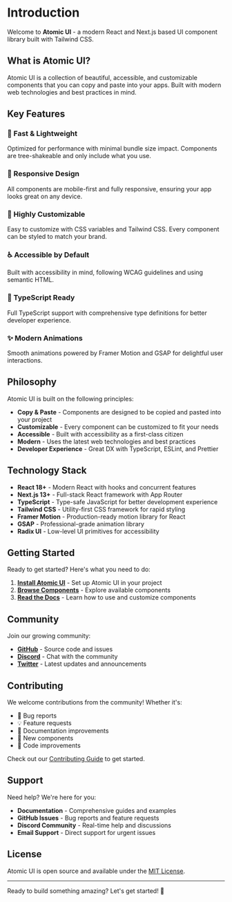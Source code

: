 # Introduction

Welcome to **Atomic UI** - a modern React and Next.js based UI component library built with Tailwind CSS.

## What is Atomic UI?

Atomic UI is a collection of beautiful, accessible, and customizable components that you can copy and paste into your apps. Built with modern web technologies and best practices in mind.

## Key Features

### 🚀 Fast & Lightweight
Optimized for performance with minimal bundle size impact. Components are tree-shakeable and only include what you use.

### 📱 Responsive Design
All components are mobile-first and fully responsive, ensuring your app looks great on any device.

### 🎨 Highly Customizable
Easy to customize with CSS variables and Tailwind CSS. Every component can be styled to match your brand.

### ♿ Accessible by Default
Built with accessibility in mind, following WCAG guidelines and using semantic HTML.

### 📘 TypeScript Ready
Full TypeScript support with comprehensive type definitions for better developer experience.

### ✨ Modern Animations
Smooth animations powered by Framer Motion and GSAP for delightful user interactions.

## Philosophy

Atomic UI is built on the following principles:

- **Copy & Paste** - Components are designed to be copied and pasted into your project
- **Customizable** - Every component can be customized to fit your needs
- **Accessible** - Built with accessibility as a first-class citizen
- **Modern** - Uses the latest web technologies and best practices
- **Developer Experience** - Great DX with TypeScript, ESLint, and Prettier

## Technology Stack

- **React 18+** - Modern React with hooks and concurrent features
- **Next.js 13+** - Full-stack React framework with App Router
- **TypeScript** - Type-safe JavaScript for better development experience
- **Tailwind CSS** - Utility-first CSS framework for rapid styling
- **Framer Motion** - Production-ready motion library for React
- **GSAP** - Professional-grade animation library
- **Radix UI** - Low-level UI primitives for accessibility

## Getting Started

Ready to get started? Here's what you need to do:

1. **[Install Atomic UI](/docs/installation)** - Set up Atomic UI in your project
2. **[Browse Components](/components)** - Explore available components
3. **[Read the Docs](/docs)** - Learn how to use and customize components

## Community

Join our growing community:

- **[GitHub](https://github.com/your-username/my-ui)** - Source code and issues
- **[Discord](https://discord.gg/your-discord)** - Chat with the community
- **[Twitter](https://twitter.com/your-twitter)** - Latest updates and announcements

## Contributing

We welcome contributions from the community! Whether it's:

- 🐛 Bug reports
- 💡 Feature requests  
- 📝 Documentation improvements
- 🎨 New components
- 🔧 Code improvements

Check out our [Contributing Guide](https://github.com/your-username/my-ui/blob/main/CONTRIBUTING.md) to get started.

## Support

Need help? We're here for you:

- **Documentation** - Comprehensive guides and examples
- **GitHub Issues** - Bug reports and feature requests
- **Discord Community** - Real-time help and discussions
- **Email Support** - Direct support for urgent issues

## License

Atomic UI is open source and available under the [MIT License](https://github.com/your-username/my-ui/blob/main/LICENSE).

---

Ready to build something amazing? Let's get started! 🚀
